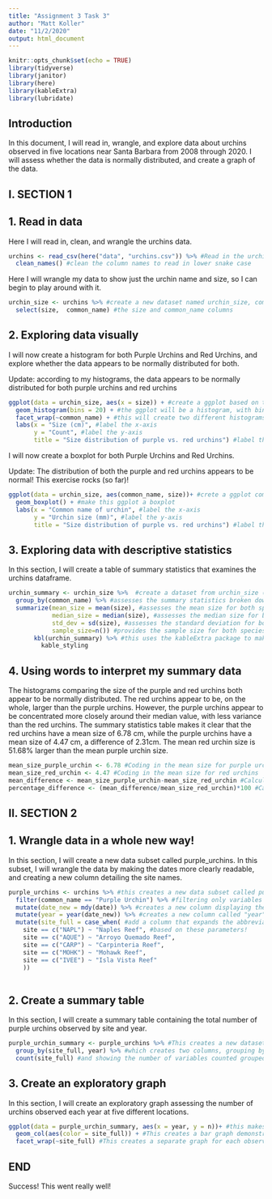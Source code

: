 ```yaml
---
title: "Assignment 3 Task 3"
author: "Matt Koller"
date: "11/2/2020"
output: html_document
---
```


```r
knitr::opts_chunk$set(echo = TRUE)
library(tidyverse)
library(janitor)
library(here)
library(kableExtra)
library(lubridate)

```

## Introduction

In this document, I will read in, wrangle, and explore data about urchins observed in five locations near Santa Barbara from 2008 through 2020. I will assess whether the data is normally distributed, and create a graph of the data.

## I. SECTION 1

## 1. Read in data

Here I will read in, clean, and wrangle the urchins data.

```r
urchins <- read_csv(here("data", "urchins.csv")) %>% #Read in the urchins data from the data subfolder
  clean_names() #clean the column names to read in lower snake case
```

Here I will wrangle my data to show just the urchin name and size, so I can begin to play around with it.

```r
urchin_size <- urchins %>% #create a new dataset named urchin_size, comprised of...
  select(size,  common_name) #the size and common_name columns
```

## 2. Exploring data visually

I will now create a histogram for both Purple Urchins and Red Urchins, and explore whether the data appears to be normally distributed for both. 

Update: according to my histograms, the data appears to be normally distributed for both purple urchins and red urchins
```r
ggplot(data = urchin_size, aes(x = size)) + #create a ggplot based on the urchin_size data; the size will go along the x-axis
  geom_histogram(bins = 20) + #the ggplot will be a histogram, with bins equalling 20
  facet_wrap(~common_name) + #this will create two different histograms, one for each kind of urchin
  labs(x = "Size (cm)", #label the x-axis
       y = "Count", #label the y-axis
       title = "Size distribution of purple vs. red urchins") #label the graph
```

I will now create a boxplot for both Purple Urchins and Red Urchins.

Update: The distribution of both the purple and red urchins appears to be normal! This exercise rocks (so far)!

```r
ggplot(data = urchin_size, aes(common_name, size))+ #crete a ggplot comparing common_name and size
  geom_boxplot() + #make this ggplot a boxplot
  labs(x = "Common name of urchin", #label the x-axis
       y = "Urchin size (mm)", #label the y-axis
       title = "Size distribution of purple vs. red urchins") #label the graph
```

## 3. Exploring data with descriptive statistics

In this section, I will create a table of summary statistics that examines the urchins dataframe.

```r
urchin_summary <- urchin_size %>%  #create a dataset from urchin_size (which only displays size and common name), that
  group_by(common_name) %>% #assesses the summary statistics broken down by common_name
  summarize(mean_size = mean(size), #assesses the mean size for both species
            median_size = median(size), #assesses the median size for both species
            std_dev = sd(size), #assesses the standard deviation for both species
            sample_size=n()) #provides the sample size for both species
       kbl(urchin_summary) %>% #this uses the kableExtra package to make the summary stats table look neat and tidy!
         kable_styling
```

## 4. Using words to interpret my summary data 

The histograms comparing the size of the purple and red urchins both appear to be normally distributed. The red urchins appear to be, on the whole, larger than the purple urchins. However, the purple urchins appear to be concentrated more closely around their median value, with less variance than the red urchins. The summary statistics table makes it clear that the red urchins have a mean size of 6.78 cm, while the purple urchins have a mean size of 4.47 cm, a difference of 2.31cm. The mean red urchin size is 51.68% larger than the mean purple urchin size.

```r
mean_size_purple_urchin <- 6.78 #Coding in the mean size for purple urchins
mean_size_red_urchin <- 4.47 #Coding in the mean size for red urchins
mean_difference <- mean_size_purple_urchin-mean_size_red_urchin #Calculating the difference in means
percentage_difference <- (mean_difference/mean_size_red_urchin)*100 #Calculating the percentage difference according to the following: on average, how much bigger (percentage-wise) are red urchins than purple urchins?
```


## II. SECTION 2

## 1. Wrangle data in a whole new way!

In this section, I will create a new data subset called purple_urchins. In this subset, I will wrangle the data by making the dates more clearly readable, and creating a new column detailing the site names.

```r
purple_urchins <- urchins %>% #this creates a new data subset called purple_urchins
  filter(common_name == "Purple Urchin") %>% #filtering only variables whose common_name is "Purple Urchin"
  mutate(date_new = mdy(date)) %>% #creates a new column displaying the data in "Date" class as YYYY-MM-DD
  mutate(year = year(date_new)) %>% #creates a new column called "year" displaying just the year of the variable
  mutate(site_full = case_when( #add a column that expands the abbreviated name of the site into the full site..
    site == c("NAPL") ~ "Naples Reef", #based on these parameters!
    site == c("AQUE") ~ "Arroyo Quemado Reef",
    site == c("CARP") ~ "Carpinteria Reef",
    site == c("MOHK") ~ "Mohawk Reef",
    site == c("IVEE") ~ "Isla Vista Reef"
    ))
  
```

## 2. Create a summary table

In this section, I will create a summary table containing the total number of purple urchins observed by site and year.

```r
purple_urchin_summary <- purple_urchins %>% #This creates a new dataset based on purple_urchins, called purple_urchin_summary...
  group_by(site_full, year) %>% #which creates two columns, grouping by the full site name and year...
  count(site_full) #and showing the number of variables counted grouped by both site name and year
```

## 3. Create an exploratory graph

In this section, I will create an exploratory graph assessing the number of urchins observed each year at five different locations.

```r

ggplot(data = purple_urchin_summary, aes(x = year, y = n))+ #this makes a graph comparing the year with the urchin count during each year. The "n" comes from the column generated in the previous code chunk by using the count function to tally the number of urchin observations at each site for each year.
  geom_col(aes(color = site_full)) + #This creates a bar graph demonstrating the counts of urchins by year at each reef. I originally tried doing a histogram and was getting tripped up, because the histogram only requires a single x variable and I couldn't find a way to give it a y variable (or somehow change my code in th eprevious chunk such that it was counting the number of observations), so I checked the Slack and others were having issues too....issues which were solved by using a geom_col!
  facet_wrap(~site_full) #This creates a separate graph for each observation site!

```

## END

Success! This went really well!
